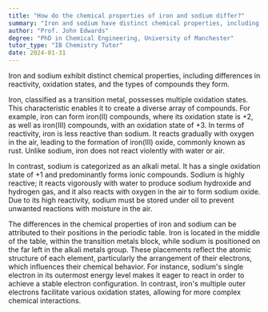 ```yaml
---
title: "How do the chemical properties of iron and sodium differ?"
summary: "Iron and sodium have distinct chemical properties, including differences in reactivity, oxidation states, and the types of compounds they produce."
author: "Prof. John Edwards"
degree: "PhD in Chemical Engineering, University of Manchester"
tutor_type: "IB Chemistry Tutor"
date: 2024-01-31
---
```


Iron and sodium exhibit distinct chemical properties, including differences in reactivity, oxidation states, and the types of compounds they form.

Iron, classified as a transition metal, possesses multiple oxidation states. This characteristic enables it to create a diverse array of compounds. For example, iron can form iron(II) compounds, where its oxidation state is $+2$, as well as iron(III) compounds, with an oxidation state of $+3$. In terms of reactivity, iron is less reactive than sodium. It reacts gradually with oxygen in the air, leading to the formation of iron(III) oxide, commonly known as rust. Unlike sodium, iron does not react violently with water or air.

In contrast, sodium is categorized as an alkali metal. It has a single oxidation state of $+1$ and predominantly forms ionic compounds. Sodium is highly reactive; it reacts vigorously with water to produce sodium hydroxide and hydrogen gas, and it also reacts with oxygen in the air to form sodium oxide. Due to its high reactivity, sodium must be stored under oil to prevent unwanted reactions with moisture in the air.

The differences in the chemical properties of iron and sodium can be attributed to their positions in the periodic table. Iron is located in the middle of the table, within the transition metals block, while sodium is positioned on the far left in the alkali metals group. These placements reflect the atomic structure of each element, particularly the arrangement of their electrons, which influences their chemical behavior. For instance, sodium's single electron in its outermost energy level makes it eager to react in order to achieve a stable electron configuration. In contrast, iron's multiple outer electrons facilitate various oxidation states, allowing for more complex chemical interactions.
    